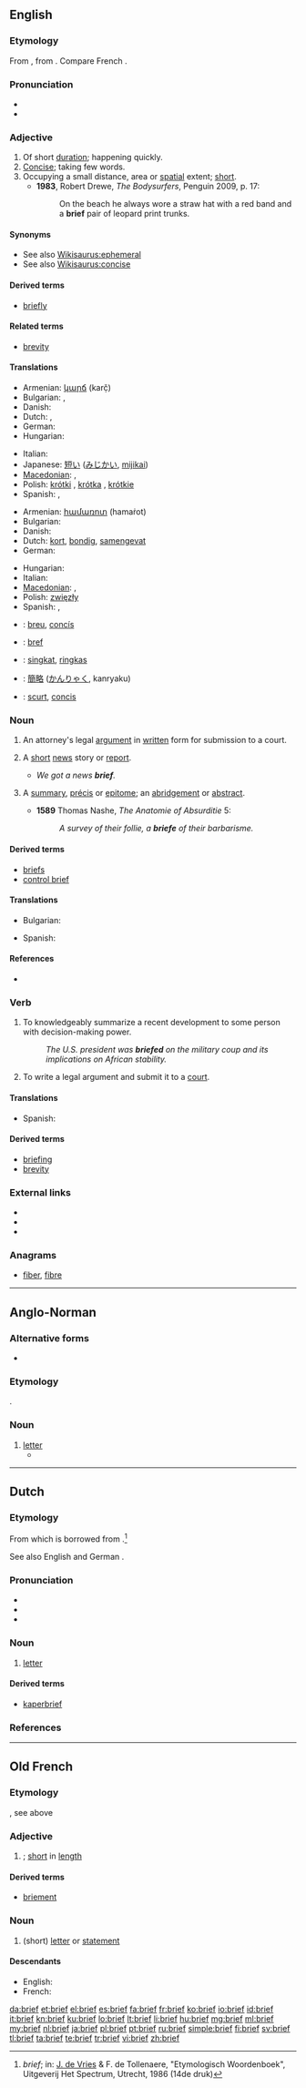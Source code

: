 {{also|Brief}}
==English==

===Etymology===
From {{etyl|fro}} {{term|bref|lang=fro}}, from {{etyl|la}} {{term|brevis||short|lang=la}}. Compare French {{term|bref|lang=fr}}.

===Pronunciation===
* {{IPA|/bɹiːf/}}
* {{audio|en-us-brief.ogg|Audio (US)}}

===Adjective===
{{en-adj}}

# Of short [[duration]]; happening quickly. {{defdate|from 15th c.}}
# [[concise|Concise]]; taking few words. {{defdate|from 15th c.}}
# Occupying a small distance, area or [[spatial]] extent; [[short]]. {{defdate|from 17th c.}}
#* '''1983''', Robert Drewe, ''The Bodysurfers'', Penguin 2009, p. 17:
#*: On the beach he always wore a straw hat with a red band and a '''brief''' pair of leopard print trunks.

====Synonyms====
* See also [[Wikisaurus:ephemeral]]
* See also [[Wikisaurus:concise]]

====Derived terms====
* [[briefly]]

====Related terms====
* [[brevity]]

====Translations====
{{trans-top|of short duration}}
* Armenian: [[կարճ]] (karč̣)
* Bulgarian: {{t+|bg|къс}}, {{t+|bg|кратък}}
* Danish: {{t+|da|kort}}
* Dutch: {{t+|nl|kort}}, {{t-|nl|kortstondig}}
* German: {{t+|de|kurz}}
* Hungarian: {{t+|hu|rövid}}
{{trans-mid}}
* Italian: {{t+|it|breve}}
* Japanese: [[短い]] ([[みじかい]], [[mijikai]])
* [[Macedonian]]: {{t-|mk|краток|m|tr=krátok}}, {{t-|mk|кус|m|tr=kus}}
* Polish: [[krótki]] {{m}}, [[krótka]] {{f}}, [[krótkie]] {{n}}
* Spanish: {{t+|es|breve}}, {{t+|es|corto}}
{{trans-bottom}}

{{trans-top|concise}}
* Armenian: [[համառոտ]] (hamaṙot)
* Bulgarian: {{t|bg|сбит}}
* Danish: {{t|da|kortfattet}}
* Dutch: [[kort]], [[bondig]], [[samengevat]]
* German: {{t+|de|prägnant}}
{{trans-mid}}
* Hungarian: {{t+|hu|tömör}}
* Italian: {{t+|it|breve}}
* [[Macedonian]]: {{t-|mk|краток|m|tr=krátok}}, {{t|mk|содржаен|m|tr=sod'ržaen}}
* Polish: [[zwięzły]] {{m}}
* Spanish: {{t+|es|conciso}}, {{t+|es|sucinto}}
{{trans-bottom}}

{{checktrans-top}}
* {{ttbc|ca}}: [[breu]], [[concís]]
* {{ttbc|fr}}: [[bref]]
{{trans-mid}}
* {{ttbc|id}}: [[singkat]], [[ringkas]]
* {{ttbc|ja}}: [[簡略]] ([[かんりゃく]], kanryaku)
* {{ttbc|ro}}: [[scurt]], [[concis]]
{{trans-bottom}}

===Noun===
{{en-noun}}

# {{legal}} An attorney's legal [[argument]] in [[written]] form for submission to a court.
# {{informal}} A [[short]] [[news]] story or [[report]].
#* ''We got a news '''brief'''.''
# {{obsolete}} A [[summary]], [[précis]] or [[epitome]]; an [[abridgement]] or [[abstract]].
#* '''1589''' Thomas Nashe, ''The Anatomie of Absurditie'' 5:
#*: ''A survey of their follie, a '''briefe''' of their barbarisme.''

====Derived terms====
* [[briefs]]
* [[control brief]]

====Translations====
{{trans-top|a short news story or report}}
* Bulgarian: {{t+|bg|резюме|n}}
{{trans-mid}}
* Spanish: {{t+|es|resumen|m}}
{{trans-bottom}}

====References====
* {{R:OED2}}

===Verb===
{{en-verb}}

# {{transitive}} To knowledgeably summarize a recent development to some person with decision-making power.
#: ''The U.S. president was '''briefed''' on the military coup and its implications on African stability.''
# {{transitive|legal}} To write a legal argument and submit it to a [[court]].

====Translations====
{{trans-top|to summarize}}
* Spanish: {{t-|es|poner al tanto}}
{{trans-mid}}
{{trans-bottom}}

====Derived terms====
* [[briefing]]
* [[brevity]]

===External links===
* {{R:Webster 1913}}
* {{R:Century 1911}}
* {{R:OneLook}}

===Anagrams===
* [[fiber#English|fiber]], [[fibre#English|fibre]]

----

==Anglo-Norman==

===Alternative forms===
* {{l|xno|bref}}

===Etymology===
{{etyl|la|xno}} {{term|brevis|lang=la}}.

===Noun===
{{xno-noun|m|briés|briés}}

# [[letter]]
#* {{quote-book|circa 1170|title=[http://books.google.fr/books?id=yjcTAAAAQAAJ&pg=PA139&dq=Le+Roman+de+Rou+et+des+ducs+de+Normandie,+Volume+2&hl=fr&ei=hd3STa3kNNKGhQe5kZnyCQ&sa=X&oi=book_result&ct=book-preview-link&resnum=3&ved=0CDoQuwUwAg#v=onepage&q&f=false Le Roman de Rou]|author=[[w:Wace|Wace]]|passage=A li '''brief''' al Conte enveié|translation=He sent the letter to the Count}}

----

==Dutch==

===Etymology===
From {{etyl|dum|nl}} {{term|brief|lang=dum}} which is borrowed from {{etyl|la|nl}} {{term|brevis||short|lang=nl}}.<ref>''brief''; in: [[w:Jan de Vries (linguist)|J. de Vries]] & F. de Tollenaere, "Etymologisch Woordenboek", Uitgeverij Het Spectrum, Utrecht, 1986 (14de druk)</ref>

See also English {{term|brief|lang=en}} and German {{term|Brief|lang=de}}.

===Pronunciation===
* {{rhymes|if|lang=nl}}
* {{audio|Nl-brief.ogg|audio}}
* {{IPA|/briːf/|lang=nl}}

===Noun===
{{nl-noun|g=m|brieven|briefje}}

# [[letter]]

====Derived terms====
* [[kaperbrief]]

===References===
<references/>

----

==Old French==

===Etymology===
{{etyl|la|fro}} {{term|brevis|lang=la}}, see above

===Adjective===
{{head|fro|adjective|feminine|brieve|g=m}}

# {{l|en|brief}}; [[short]] in [[length]]

====Derived terms====
* [[briement]]

===Noun===
{{fro-noun|m|briés|briés}}

# (short) [[letter]] or [[statement]]

====Descendants====
* English: {{l|en|brief}}
* French: {{l|fr|bref}}

[[da:brief]]
[[et:brief]]
[[el:brief]]
[[es:brief]]
[[fa:brief]]
[[fr:brief]]
[[ko:brief]]
[[io:brief]]
[[id:brief]]
[[it:brief]]
[[kn:brief]]
[[ku:brief]]
[[lo:brief]]
[[lt:brief]]
[[li:brief]]
[[hu:brief]]
[[mg:brief]]
[[ml:brief]]
[[my:brief]]
[[nl:brief]]
[[ja:brief]]
[[pl:brief]]
[[pt:brief]]
[[ru:brief]]
[[simple:brief]]
[[fi:brief]]
[[sv:brief]]
[[tl:brief]]
[[ta:brief]]
[[te:brief]]
[[tr:brief]]
[[vi:brief]]
[[zh:brief]]